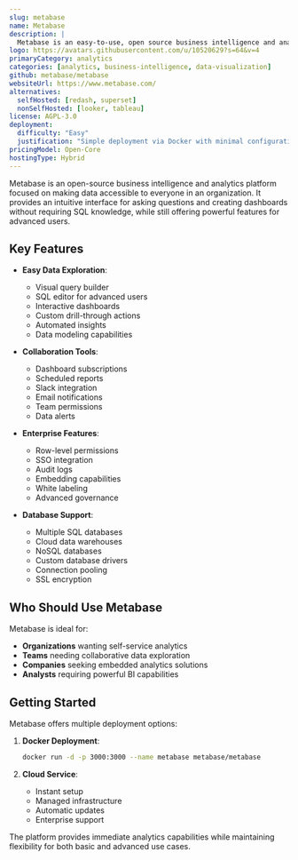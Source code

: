 ```yaml
---
slug: metabase
name: Metabase
description: |
  Metabase is an easy-to-use, open source business intelligence and analytics platform that lets anyone in your organization ask questions and learn from data through a simple interface.
logo: https://avatars.githubusercontent.com/u/10520629?s=64&v=4
primaryCategory: analytics
categories: [analytics, business-intelligence, data-visualization]
github: metabase/metabase
websiteUrl: https://www.metabase.com/
alternatives:
  selfHosted: [redash, superset]
  nonSelfHosted: [looker, tableau]
license: AGPL-3.0
deployment:
  difficulty: "Easy"
  justification: "Simple deployment via Docker with minimal configuration required. Cloud version available for instant setup."
pricingModel: Open-Core
hostingType: Hybrid
---
```


Metabase is an open-source business intelligence and analytics platform focused on making
data accessible to everyone in an organization. It provides an intuitive interface
for asking questions and creating dashboards without requiring SQL knowledge, while
still offering powerful features for advanced users.

## Key Features

- **Easy Data Exploration**:

  - Visual query builder
  - SQL editor for advanced users
  - Interactive dashboards
  - Custom drill-through actions
  - Automated insights
  - Data modeling capabilities

- **Collaboration Tools**:

  - Dashboard subscriptions
  - Scheduled reports
  - Slack integration
  - Email notifications
  - Team permissions
  - Data alerts

- **Enterprise Features**:

  - Row-level permissions
  - SSO integration
  - Audit logs
  - Embedding capabilities
  - White labeling
  - Advanced governance

- **Database Support**:
  - Multiple SQL databases
  - Cloud data warehouses
  - NoSQL databases
  - Custom database drivers
  - Connection pooling
  - SSL encryption

## Who Should Use Metabase

Metabase is ideal for:

- **Organizations** wanting self-service analytics
- **Teams** needing collaborative data exploration
- **Companies** seeking embedded analytics solutions
- **Analysts** requiring powerful BI capabilities

## Getting Started

Metabase offers multiple deployment options:

1. **Docker Deployment**:

   ```bash
   docker run -d -p 3000:3000 --name metabase metabase/metabase
   ```

2. **Cloud Service**:
   - Instant setup
   - Managed infrastructure
   - Automatic updates
   - Enterprise support

The platform provides immediate analytics capabilities while maintaining
flexibility for both basic and advanced use cases.
